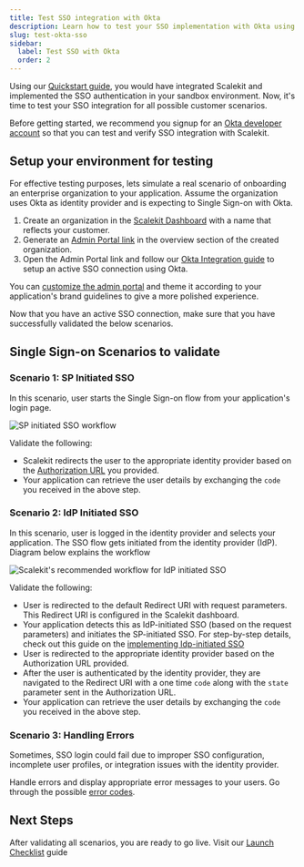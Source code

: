 ```yaml
---
title: Test SSO integration with Okta
description: Learn how to test your SSO implementation with Okta using Scalekit, covering SP-initiated, IdP-initiated, and error handling scenarios.
slug: test-okta-sso
sidebar:
  label: Test SSO with Okta
  order: 2
---
```



Using our [Quickstart guide](/sso/quickstart), you would have integrated Scalekit and implemented the SSO authentication
in your sandbox environment. Now, it's time to test your SSO integration for all possible customer scenarios.

Before getting started, we recommend you signup for an [Okta developer account](https://developer.okta.com/signup/) so
that you can test and verify SSO integration with Scalekit.

## Setup your environment for testing

For effective testing purposes, lets simulate a real scenario of onboarding an enterprise organization to your
application. Assume the organization uses Okta as identity provider and is expecting to Single Sign-on with Okta.

1. Create an organization in the [Scalekit Dashboard](https://app.scalekit.com) with a name that reflects your customer.
2. Generate an [Admin Portal link](www.example.com) in the overview section of the created organization.
3. Open the Admin Portal link and follow our [Okta Integration guide](/guides/sso-integrations/okta-saml/) to setup an active SSO
   connection using Okta.

<Aside>

You can [customize the admin portal](www.example.com) and theme it according to your
application's brand guidelines to give a more polished experience.

</Aside>

Now that you have an active SSO connection, make sure that you have successfully validated the below scenarios.

## Single Sign-on Scenarios to validate

### Scenario 1: SP Initiated SSO

In this scenario, user starts the Single Sign-on flow from your application's login page.

![SP initiated SSO workflow](@/assets/docs/guides/extended/okta-sso-test/how-sso-works.png)

Validate the following:

- Scalekit redirects the user to the appropriate identity provider based on the
  [Authorization URL](www.example.com) you provided.
- Your application can retrieve the user details by exchanging the `code` you received in the above step.

### Scenario 2: IdP Initiated SSO

In this scenario, user is logged in the identity provider and selects your application. The SSO flow gets initiated from
the identity provider (IdP). Diagram below explains the workflow

![Scalekit's recommended workflow for IdP initiated SSO](@/assets/docs/guides/extended/okta-sso-test/idp-initiated-sso.png)

Validate the following:

- User is redirected to the default Redirect URI with request parameters. This Redirect URI is configured in the Scalekit dashboard.
- Your application detects this as IdP-initiated SSO (based on the request parameters) and initiates the SP-initiated SSO. For step-by-step details, check out this guide on the [implementing Idp-initiated SSO](www.example.com)
- User is redirected to the appropriate identity provider based on the Authorization URL provided.
- After the user is authenticated by the identity provider, they are navigated to the Redirect URI with a one time `code` along with the `state` parameter sent in the Authorization URL.
- Your application can retrieve the user details by exchanging the `code` you received in the above step.

### Scenario 3: Handling Errors

Sometimes, SSO login could fail due to improper SSO configuration, incomplete user profiles, or integration issues with the identity provider.

Handle errors and display appropriate error messages to your users. Go through the possible [error codes](/reference/errors).

## Next Steps

After validating all scenarios, you are ready to go live. Visit our [Launch Checklist](www.example.com) guide
